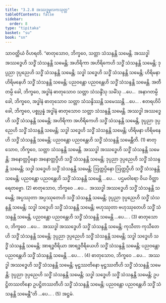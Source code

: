 ```yaml
---
title: "3.2.8 အဿဒ္ဓမူလကသုတ္တ"
tableOfContents: false
sidebar:
  order: 8
type: "tipitaka"
basket: "su"
book: "sn"
---
```



<DynamicBreadcrumb />

<Division number="102" book="sn" e="ch" v="18" p="296">

<Paragraph number="735" book="sn">
သာဝတ္ထိယံ ဝိဟရတိ. “ဓာတုသောဝ, ဘိက္ခဝေ, သတ္တာ သံသန္ဒန္တိ သမေန္တိ. အဿဒ္ဓါ အဿဒ္ဓေဟိ သဒ္ဓိံ သံသန္ဒန္တိ သမေန္တိ; အဟိရိကာ အဟိရိကေဟိ သဒ္ဓိံ သံသန္ဒန္တိ သမေန္တိ; ဒုပ္ပညာ ဒုပ္ပညေဟိ သဒ္ဓိံ သံသန္ဒန္တိ သမေန္တိ; သဒ္ဓါ သဒ္ဓေဟိ သဒ္ဓိံ သံသန္ဒန္တိ သမေန္တိ; ဟိရိမနာ ဟိရိမနေဟိ သဒ္ဓိံ သံသန္ဒန္တိ သမေန္တိ; ပညဝန္တော ပညဝန္တေဟိ သဒ္ဓိံ သံသန္ဒန္တိ သမေန္တိ. အတီတမ္ပိ ခေါ, ဘိက္ခဝေ, အဒ္ဓါနံ ဓာတုသောဝ သတ္တာ သံသန္ဒိံသု သမိံသု …ပေ…  အနာဂတမ္ပိ ခေါ, ဘိက္ခဝေ, အဒ္ဓါနံ ဓာတုသောဝ သတ္တာ သံသန္ဒိဿန္တိ သမေဿန္တိ …ပေ… .
</Paragraph>

<Paragraph number="736" book="sn">
ဧတရဟိပိ ခေါ, ဘိက္ခဝေ, ပစ္စုပ္ပန္နံ အဒ္ဓါနံ ဓာတုသောဝ သတ္တာ သံသန္ဒန္တိ သမေန္တိ. အဿဒ္ဓါ အဿဒ္ဓေဟိ သဒ္ဓိံ သံသန္ဒန္တိ သမေန္တိ; အဟိရိကာ အဟိရိကေဟိ သဒ္ဓိံ သံသန္ဒန္တိ သမေန္တိ, ဒုပ္ပညာ ဒုပ္ပညေဟိ သဒ္ဓိံ သံသန္ဒန္တိ သမေန္တိ; သဒ္ဓါ သဒ္ဓေဟိ သဒ္ဓိံ သံသန္ဒန္တိ သမေန္တိ; ဟိရိမနာ ဟိရိမနေဟိ သဒ္ဓိံ သံသန္ဒန္တိ သမေန္တိ; ပညဝန္တော ပညဝန္တေဟိ သဒ္ဓိံ သံသန္ဒန္တိ သမေန္တီတိ. (1)
</Paragraph>

<Paragraph number="737" book="sn">
ဓာတုသောဝ, ဘိက္ခဝေ, သတ္တာ သံသန္ဒန္တိ သမေန္တိ. အဿဒ္ဓါ အဿဒ္ဓေဟိ သဒ္ဓိံ သံသန္ဒန္တိ သမေန္တိ; အနောတ္တပ္ပိနော အနောတ္တပ္ပီဟိ သဒ္ဓိံ သံသန္ဒန္တိ သမေန္တိ; ဒုပ္ပညာ ဒုပ္ပညေဟိ သဒ္ဓိံ သံသန္ဒန္တိ သမေန္တိ; သဒ္ဓါ သဒ္ဓေဟိ သဒ္ဓိံ သံသန္ဒန္တိ သမေန္တိ; ဩတ္တပ္ပိနော ဩတ္တပ္ပီဟိ သဒ္ဓိံ သံသန္ဒန္တိ သမေန္တိ; ပညဝန္တော ပညဝန္တေဟိ သဒ္ဓိံ သံသန္ဒန္တိ သမေန္တိ …ပေ…  ပဌမဝါရော ဝိယ ဝိတ္ထာရေတဗ္ဗော. (2)
</Paragraph>

<Paragraph number="738" book="sn">
ဓာတုသောဝ, ဘိက္ခဝေ …ပေ…  အဿဒ္ဓါ အဿဒ္ဓေဟိ သဒ္ဓိံ သံသန္ဒန္တိ သမေန္တိ; အပ္ပဿုတာ အပ္ပဿုတေဟိ သဒ္ဓိံ သံသန္ဒန္တိ သမေန္တိ; ဒုပ္ပညာ ဒုပ္ပညေဟိ သဒ္ဓိံ သံသန္ဒန္တိ သမေန္တိ; သဒ္ဓါ သဒ္ဓေဟိ သဒ္ဓိံ သံသန္ဒန္တိ သမေန္တိ; ဗဟုဿုတာ ဗဟုဿုတေဟိ သဒ္ဓိံ သံသန္ဒန္တိ သမေန္တိ, ပညဝန္တော ပညဝန္တေဟိ သဒ္ဓိံ သံသန္ဒန္တိ သမေန္တိ …ပေ… . (3)
</Paragraph>

<Paragraph number="739" book="sn">
ဓာတုသောဝ, ဘိက္ခဝေ …ပေ…  အဿဒ္ဓါ အဿဒ္ဓေဟိ သဒ္ဓိံ သံသန္ဒန္တိ သမေန္တိ; ကုသီတာ ကုသီတေဟိ သဒ္ဓိံ သံသန္ဒန္တိ သမေန္တိ; ဒုပ္ပညာ ဒုပ္ပညေဟိ သဒ္ဓိံ သံသန္ဒန္တိ သမေန္တိ; သဒ္ဓါ သဒ္ဓေဟိ သဒ္ဓိံ သံသန္ဒန္တိ သမေန္တိ; အာရဒ္ဓဝီရိယာ အာရဒ္ဓဝီရိယေဟိ သဒ္ဓိံ သံသန္ဒန္တိ သမေန္တိ; ပညဝန္တော ပညဝန္တေဟိ သဒ္ဓိံ သံသန္ဒန္တိ သမေန္တိ …ပေ… . (4)
</Paragraph>

<Paragraph number="740" book="sn">
ဓာတုသောဝ, ဘိက္ခဝေ …ပေ…  အဿဒ္ဓါ အဿဒ္ဓေဟိ သဒ္ဓိံ သံသန္ဒန္တိ သမေန္တိ; မုဋ္ဌဿတိနော မုဋ္ဌဿတီဟိ သဒ္ဓိံ သံသန္ဒန္တိ သမေန္တိ; ဒုပ္ပညာ ဒုပ္ပညေဟိ သဒ္ဓိံ သံသန္ဒန္တိ သမေန္တိ; သဒ္ဓါ သဒ္ဓေဟိ သဒ္ဓိံ သံသန္ဒန္တိ သမေန္တိ; ဥပဋ္ဌိတဿတိနော ဥပဋ္ဌိတဿတီဟိ သဒ္ဓိံ သံသန္ဒန္တိ သမေန္တိ; ပညဝန္တော ပညဝန္တေဟိ သဒ္ဓိံ သံသန္ဒန္တိ သမေန္တီ”တိ …ပေ… . (5)

</Paragraph>
</Division>

<Paragraph number="741" type="center" book="sn">
အဋ္ဌမံ.
</Paragraph>
